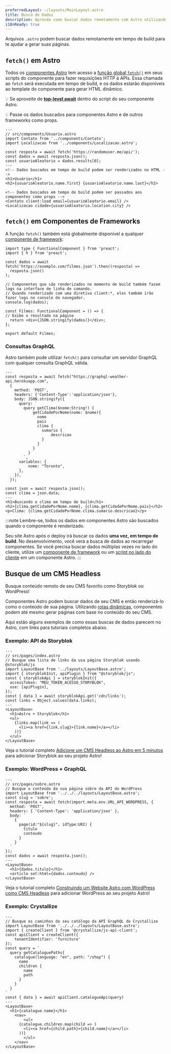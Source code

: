```yaml
---
preferredLayout: ~/layouts/MainLayout.astro
title: Busca de Dados
description: Aprenda como buscar dados remotamente com Astro utilizando a API fetch.
i18nReady: true
---
```


Arquivos `.astro` podem buscar dados remotamente em tempo de build para te ajudar a gerar suas páginas.

## `fetch()` em Astro

Todos os [componentes Astro](/pt-br/core-concepts/astro-components/) tem acesso a [função global `fetch()`](https://developer.mozilla.org/pt-BR/docs/Web/API/fetch) em seus scripts do componente para fazer requisições HTTP à APIs. Essa chamada ao `fetch` será executada em tempo de build, e os dados estarão disponíveis ao template do componente para gerar HTML dinâmico.

💡 Se aproveite de [**top-level await**](https://developer.mozilla.org/en-US/docs/Web/JavaScript/Reference/Operators/await#top_level_await) dentro do script do seu componente Astro.

💡 Passe os dados buscados para componentes Astro e de outros frameworks como props.

```astro /await fetch\\(.*?\\)/
---
// src/components/Usuario.astro
import Contato from '../components/Contato';
import Localizacao from '../components/Localizacao.astro';

const resposta = await fetch('https://randomuser.me/api/');
const dados = await resposta.json();
const usuarioAleatorio = dados.results[0];
---
<!-- Dados buscados em tempo de build podem ser renderizados no HTML -->
<h1>Usuário</h1>
<h2>{usuarioAleatorio.name.first} {usuarioAleatorio.name.last}</h2>

<!-- Dados buscados em tempo de build podem ser passados aos componentes como props -->
<Contato client:load email={usuarioAleatorio.email} />
<Localizacao cidade={usuarioAleatorio.location.city} />
```

## `fetch()` em Componentes de Frameworks

A função `fetch()` também está globalmente disponível a qualquer [componente de framework](/pt-br/core-concepts/framework-components/):

```tsx title="src/components/Filmes.tsx" /await fetch\\(.*?\\)/
import type { FunctionalComponent } from 'preact';
import { h } from 'preact';

const dados = await fetch('https://exemplo.com/filmes.json').then((resposta) =>
  resposta.json()
);

// Componentes que são renderizados no momento de build também fazem logs na interface de linha de comando.
// Quando renderizado com uma diretiva client:*, eles também irão fazer logs no console do navegador.
console.log(dados);

const Filmes: FunctionalComponent = () => {
// Exibe o resultado na página
  return <div>{JSON.stringify(dados)}</div>;
};

export default Filmes;
```


### Consultas GraphQL

Astro também pode utilizar `fetch()` para consultar um servidor GraphQL com qualquer consulta GraphQL válida.

```astro title="src/components/Clima.astro" "await fetch"
---
const resposta = await fetch("https://graphql-weather-api.herokuapp.com",
  {
    method: 'POST',
    headers: {'Content-Type':'application/json'},
    body: JSON.stringify({
      query: `
        query getClima($nome:String!) {
            getCidadePorNome(nome: $nome){
              nome
              pais
              clima {
                sumario {
                    descricao
                }
              }
            }
          }
        `,
      variables: {
          nome: "Toronto",
      },
    }),
  });

const json = await resposta.json();
const clima = json.data;
---
<h1>Buscando o clima em tempo de build</h1>
<h2>{clima.getCidadePorNome.nome}, {clima.getCidadePorNome.pais}</h2>
<p>Clima: {clima.getCidadePorNome.clima.sumario.descricao}</p>
```

:::note
Lembre-se, todos os dados em componentes Astro são buscados quando o componente é renderizado.

Seu site Astro após o deploy irá buscar os dados **uma vez, em tempo de build**. No desenvolvimento, você verá a busca de dados ao recarregar componentes. Se você precisa buscar dados múltiplas vezes no lado do cliente, utilize um [componente de framework](/pt-br/core-concepts/framework-components/) ou um [script no lado do cliente](/pt-br/core-concepts/astro-components/#scripts-no-lado-do-cliente) em um componente Astro.
:::

## Busque de um CMS Headless

Busque conteúdo remoto de seu CMS favorito como Storyblok ou WordPress!

Componentes Astro podem buscar dados de seu CMS e então renderizá-lo como o conteúdo de sua página. Utilizando [rotas dinâmicas](/pt-br/core-concepts/routing/#rotas-dinâmicas), componentes podem até mesmo gerar páginas com base no conteúdo do seu CMS.

Aqui estão alguns exemplos de como essas buscas de dados parecem no Astro, com links para tutoriais completos abaixo.

### Exemplo: API do Storyblok

```astro
---
// src/pages/index.astro
// Busque uma lista de links da usa página Storyblok usando @storyblok/js
import LayoutBase from '../layouts/LayoutBase.astro';
import { storyblokInit, apiPlugin } from "@storyblok/js";
const { storyblokApi } = storyblokInit({
  accessToken: "MEU_TOKEN_ACESSO_STORYBLOK",
  use: [apiPlugin],
});
const { data } = await storyblokApi.get('cdn/links');
const links = Object.values(data.links);
---
<LayoutBase>
  <h1>Astro + Storyblok</h1>
  <ul>
    {links.map(link => (
      <li><a href={link.slug}>{link.nome}</a></li>
    ))}
  </ul>
</LayoutBase>
```

Veja o tutorial completo [Adicione um CMS Headless ao Astro em 5 minutos](https://www.storyblok.com/tp/add-a-headless-cms-to-astro-in-5-minutes) para adicionar Storyblok ao seu projeto Astro!

### Exemplo: WordPress + GraphQL

```astro
---
// src/pages/sobre.astro
// Busque o conteúdo da sua página sobre da API do WordPress
import LayoutBase from '../../../layouts/LayoutBase.astro';
const slug = 'sobre';
const resposta = await fetch(import.meta.env.URL_API_WORDPRESS, {
  method: 'POST',
  headers: { 'Content-Type': 'application/json' },
  body: `
    {
      page(id:"${slug}", idType:URI) {
        titulo 
        conteudo 
      }
    }
  `
});
const dados = await resposta.json();
---
<LayoutBase>
  <h1>{dados.titulo}</h1>
  <article set:html={dados.conteudo} />
</LayoutBase>
```

Veja o tutorial completo [Construindo um Website Astro com WordPress como CMS Headless](https://blog.openreplay.com/building-an-astro-website-with-wordpress-as-a-headless-cms) para adicionar WordPress ao seu projeto Astro!

### Exemplo: Crystallize

```astro title="src/pages/index.astro"
---
// Busque os caminhos do seu católogo da API GraphQL do Crystallize
import LayoutBase from '../../../layouts/LayoutBase.astro';
import { createClient } from '@crystallize/js-api-client';
const apiClient = createClient({
    tenantIdentifier: 'furniture'
});
const query = `
  query getCataloguePaths{
    catalogue(language: "en", path: "/shop") {
      name
      children {
        name
        path
      }
    }
  }
`
const { data } = await apiClient.catalogueApi(query)
---
<LayoutBase>
  <h1>{catalogue.name}</h1>
	<nav>
		<ul>
      {catalogue.children.map(child => (
        <li><a href={child.path}>{child.name}</a></li>
      ))}
		</ul>
	</nav>
</LayoutBase>
```
